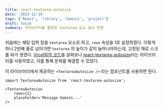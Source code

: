 ```yaml
---
title: react-textarea-autosize
date: '2023-12-19'
tags: ['React', 'library', 'Gemini', 'project']
draft: false
summary: 라이브러리를 활용한 textarea 요소 높이 변경
---
```


처음에는 채팅 입력 창을 `textarea` 요소로 하고, `rows` 속성을 1로 설정하였다. 이렇게 하니 2번째 줄로 넘어가면 `textarea` 의 높이가 같이 늘어나야하는데, 고정된 채로 스크롤 바가 생겼다. [Vrcel팀의 코드](https://github.com/vercel/ai-chatbot)를 살펴보니 [react-textarea-autosize](https://github.com/Andarist/react-textarea-autosize)라는 라이브러리를 사용하였고, 이를 통해 문제를 해결할 수 있었다.

이 라이브러리에서 제공하는 `<TextareaAutosize />` 라는 컴포넌트를 사용하면 된다.

```tsx
import TextareaAutosize from 'react-textarea-autosize';

<TextareaAutosize
    rows={1}
    placeholder='Message Gemini...'
/>
```